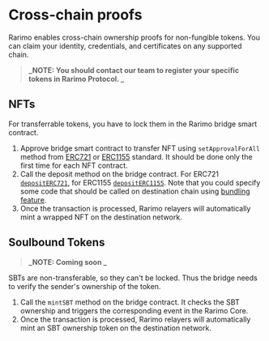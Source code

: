 # Cross-chain proofs

Rarimo enables cross-chain ownership proofs for non-fungible tokens. You can claim your identity, credentials, and certificates on any supported chain.

> **_NOTE: You should contact our team to register your specific tokens in Rarimo Protocol. _**

## NFTs

For transferrable tokens, you have to lock them in the Rarimo bridge smart contract.

1. Approve bridge smart contract to transfer NFT using `setApprovalForAll` method from [ERC721](https://github.com/OpenZeppelin/openzeppelin-contracts/blob/master/contracts/token/ERC721/ERC721.sol#L136) or [ERC1155](https://github.com/OpenZeppelin/openzeppelin-contracts/blob/master/contracts/token/ERC1155/ERC1155.sol#L100) standard. It should be done only the first time for each NFT contract.
1. Call the deposit method on the bridge contract. For ERC721 [`depositERC721`](https://rarimo.gitlab.io/docs/docs/smart-contracts/interface/evm-reference#depositerc721), for ERC1155 [`depositERC1155`](https://rarimo.gitlab.io/docs/docs/smart-contracts/interface/evm-reference#depositerc1155). Note that you could specify some code that should be called on destination chain using [bundling feature](https://rarimo.gitlab.io/docs/docs/overview/bundling).
1. Once the transaction is processed, Rarimo relayers will automatically mint a wrapped NFT on the destination network.

## Soulbound Tokens

> **_NOTE: Coming soon _**

SBTs are non-transferable, so they can't be locked. Thus the bridge needs to verify the sender's ownership of the token.

1. Call the `mintSBT` method on the bridge contract. It checks the SBT ownership and triggers the corresponding event in the Rarimo Core.
1. Once the transaction is processed, Rarimo relayers will automatically mint an SBT ownership token on the destination network.
